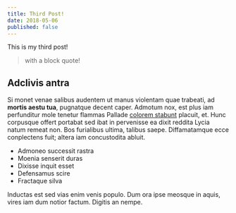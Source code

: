 ```yaml
---
title: Third Post!
date: 2018-05-06
published: false
---
```

This is my third post!
> with a block quote!

## Adclivis antra

Si monet venae salibus audentem ut manus violentam quae trabeati, ad **mortis
aestu tua**, pugnatque decent caper. Admotum nox, est plus iam perfunditur mole
tenetur flammas Pallade [colorem stabunt](http://haec.com/) placuit, et. Hunc
corpusque offert portabat sed ibat in pervenisse ea dixit reddita Lycia natum
remeat non. Bos furialibus ultima, talibus saepe. Diffamatamque ecce conplectens
fuit; altera iam concustodita abluit.

- Admoneo successit rastra
- Moenia senserit duras
- Dixisse inquit esset
- Defensamus scire
- Fractaque silva

Inductas est sed vias enim venis populo. Dum ora ipse meosque in aquis, vires
iam dum notior factum. Digitis an nempe.